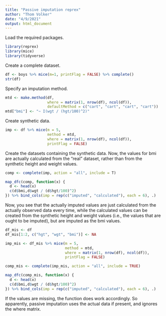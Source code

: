 ```yaml
---
title: "Passive imputation reprex"
author: "Thom Volker"
date: "4/9/2021"
output: html_document
---
```


Load the required packages.

```r
library(reprex)
library(mice)
library(tidyverse)
```

Create a complete dataset.

```r
df <- boys %>% mice(m=1, printFlag = FALSE) %>% complete()
str(df)
```

Specify an imputation method.

```r
mtd <- make.method(df, 
                   where = matrix(1, nrow(df), ncol(df)),
                   defaultMethod = c("cart", "cart", "cart", "cart"))
mtd["bmi"] <- "~ I(wgt / (hgt/100)^2)"
```

Create synthetic data.

```r
imp <- df %>% mice(m = 5, 
                   method = mtd, 
                   where = matrix(1, nrow(df), ncol(df)),
                   printFlag = FALSE)
```

Create the datasets containing the synthetic data. Now, the values for bmi are actually calculated from the "real" dataset, rather than from the synthetic height and weight values.

```r
comp <- complete(imp, action = "all", include = T)

map_dfc(comp, function(x) {
  d <- head(x)
  c(d$bmi,d$wgt / (d$hgt/100)^2)
}) %>% bind_cols(imp = rep(c("imputed", "calculated"), each = 6), .)
```

Now, you see that the actually imputed values are just calculated from the actually observed data every time, while the calculated values can be created from the synthetic height and weight values (i.e., the values that are ought to be imputed), but are imputed as the bmi values. 

```r
df_mis <- df
df_mis[1:2, c("hgt", "wgt", "bmi")] <- NA

imp_mis <- df_mis %>% mice(m = 5, 
                           method = mtd, 
                           where = matrix(1, nrow(df), ncol(df)),
                           printFlag = FALSE)

comp_mis <- complete(imp_mis, action = "all", include = TRUE)

map_dfc(comp_mis, function(x) {
  d <- head(x)
  c(d$bmi,d$wgt / (d$hgt/100)^2)
}) %>% bind_cols(imp = rep(c("imputed", "calculated"), each = 6), .)
```

If the values are missing, the function does work accordingly. So apparently, passive imputation uses the actual data if present, and ignores the where matrix.


